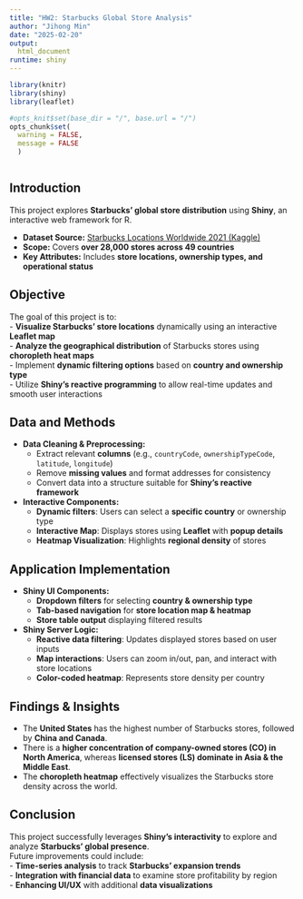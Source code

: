 ```yaml
---
title: "HW2: Starbucks Global Store Analysis"
author: "Jihong Min"
date: "2025-02-20"
output: 
  html_document
runtime: shiny
---
```



```r
library(knitr)
library(shiny)
library(leaflet)

#opts_knit$set(base_dir = "/", base.url = "/")
opts_chunk$set(
  warning = FALSE,
  message = FALSE
  )
```

```r
```

## **Introduction**  

This project explores **Starbucks' global store distribution** using **Shiny**, an interactive web framework for R.  

- **Dataset Source:** [Starbucks Locations Worldwide 2021 (Kaggle)](https://www.kaggle.com/datasets/kukuroo3/starbucks-locations-worldwide-2021-version)  
- **Scope:** Covers **over 28,000 stores across 49 countries**  
- **Key Attributes:** Includes **store locations, ownership types, and operational status**  

## **Objective**  

The goal of this project is to:  
- **Visualize Starbucks' store locations** dynamically using an interactive **Leaflet map**  
- **Analyze the geographical distribution** of Starbucks stores using **choropleth heat maps**  
- Implement **dynamic filtering options** based on **country and ownership type**  
- Utilize **Shiny's reactive programming** to allow real-time updates and smooth user interactions  

## **Data and Methods**  

- **Data Cleaning & Preprocessing:**  
  - Extract relevant **columns** (e.g., `countryCode`, `ownershipTypeCode`, `latitude`, `longitude`)  
  - Remove **missing values** and format addresses for consistency  
  - Convert data into a structure suitable for **Shiny's reactive framework**  

- **Interactive Components:**  
  - **Dynamic filters**: Users can select a **specific country** or ownership type  
  - **Interactive Map**: Displays stores using **Leaflet** with **popup details**  
  - **Heatmap Visualization**: Highlights **regional density** of stores  

## **Application Implementation**  

- **Shiny UI Components:**  
  - **Dropdown filters** for selecting **country & ownership type**  
  - **Tab-based navigation** for **store location map & heatmap**  
  - **Store table output** displaying filtered results  

- **Shiny Server Logic:**  
  - **Reactive data filtering**: Updates displayed stores based on user inputs  
  - **Map interactions**: Users can zoom in/out, pan, and interact with store locations  
  - **Color-coded heatmap**: Represents store density per country  

## **Findings & Insights**  

- The **United States** has the highest number of Starbucks stores, followed by **China and Canada**.  
- There is a **higher concentration of company-owned stores (CO) in North America**, whereas **licensed stores (LS) dominate in Asia & the Middle East**.  
- The **choropleth heatmap** effectively visualizes the Starbucks store density across the world.  

## **Conclusion**  

This project successfully leverages **Shiny's interactivity** to explore and analyze **Starbucks' global presence**.  
Future improvements could include:  
- **Time-series analysis** to track **Starbucks' expansion trends**  
- **Integration with financial data** to examine store profitability by region  
- **Enhancing UI/UX** with additional **data visualizations**  


